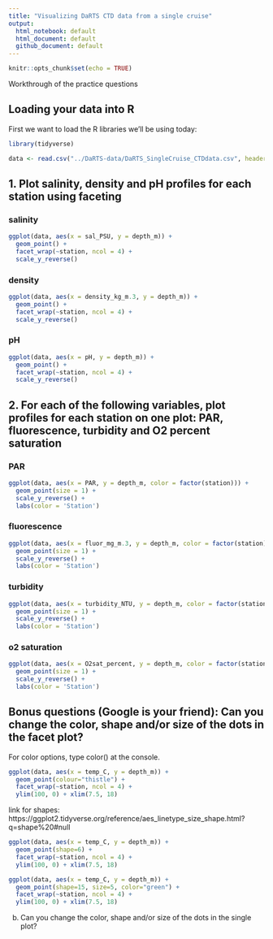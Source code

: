 ```yaml
---
title: "Visualizing DaRTS CTD data from a single cruise"
output: 
  html_notebook: default
  html_document: default
  github_document: default
---
```


```r
knitr::opts_chunk$set(echo = TRUE)
```

Workthrough of the practice questions

## Loading your data into R

First we want to load the R libraries we'll be using today:

```r
library(tidyverse)
```

```r
data <- read.csv("../DaRTS-data/DaRTS_SingleCruise_CTDdata.csv", header = TRUE)
```


## 1. Plot salinity, density and pH profiles for each station using faceting

### salinity
```r
ggplot(data, aes(x = sal_PSU, y = depth_m)) +
  geom_point() + 
  facet_wrap(~station, ncol = 4) +
  scale_y_reverse()
```

### density
```r
ggplot(data, aes(x = density_kg_m.3, y = depth_m)) +
  geom_point() + 
  facet_wrap(~station, ncol = 4) +
  scale_y_reverse()
```
### pH

```r
ggplot(data, aes(x = pH, y = depth_m)) +
  geom_point() + 
  facet_wrap(~station, ncol = 4) +
  scale_y_reverse()
```

## 2. For each of the following variables, plot profiles for each station on one plot: PAR, fluorescence, turbidity and O2 percent saturation

### PAR
```r
ggplot(data, aes(x = PAR, y = depth_m, color = factor(station))) +
  geom_point(size = 1) + 
  scale_y_reverse() + 
  labs(color = 'Station')
```

### fluorescence
```r
ggplot(data, aes(x = fluor_mg_m.3, y = depth_m, color = factor(station))) +
  geom_point(size = 1) + 
  scale_y_reverse() + 
  labs(color = 'Station')
```

### turbidity
```r
ggplot(data, aes(x = turbidity_NTU, y = depth_m, color = factor(station))) +
  geom_point(size = 1) + 
  scale_y_reverse() + 
  labs(color = 'Station')
```

### o2 saturation
```r
ggplot(data, aes(x = O2sat_percent, y = depth_m, color = factor(station))) +
  geom_point(size = 1) + 
  scale_y_reverse() + 
  labs(color = 'Station')
```

## Bonus questions (Google is your friend): Can you change the color, shape and/or size of the dots in the facet plot?

For color options, type color() at the console.
```r
ggplot(data, aes(x = temp_C, y = depth_m)) +
  geom_point(colour="thistle") + 
  facet_wrap(~station, ncol = 4) +
  ylim(100, 0) + xlim(7.5, 18)
```

link for shapes: https://ggplot2.tidyverse.org/reference/aes_linetype_size_shape.html?q=shape%20#null

```r
ggplot(data, aes(x = temp_C, y = depth_m)) +
  geom_point(shape=6) + 
  facet_wrap(~station, ncol = 4) +
  ylim(100, 0) + xlim(7.5, 18)
```

```r
ggplot(data, aes(x = temp_C, y = depth_m)) +
  geom_point(shape=15, size=5, color="green") + 
  facet_wrap(~station, ncol = 4) +
  ylim(100, 0) + xlim(7.5, 18)
```
b. Can you change the color, shape and/or size of the dots in the single plot?



